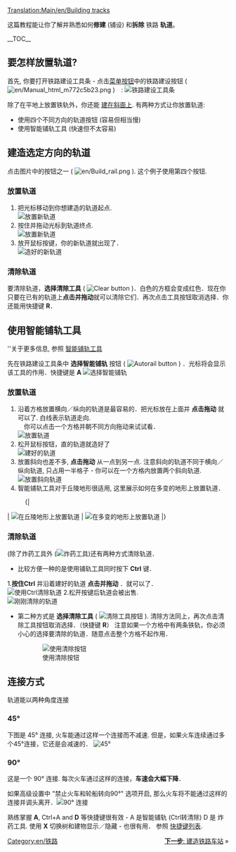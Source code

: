 [[Translation:Main/en/Building tracks]]{{教程/Zh}}

<!-- for search bot mainly -->
这篇教程能让你了解并熟悉如何'''修建''' (铺设) 和'''拆除''' 铁路 '''轨道'''。

__TOC__
==要怎样放置轨道?==

首先, 你要打开铁路建设工具条 - 点击[[Main/en/Game interface#The Menu bar|菜单按钮]]中的铁路建设按钮 ( [[File:en/Manual html m772c5b23.png]] )　:
[[File:en/Railroad Construction.png|none|frame|铁路建设工具条]]

除了在平地上放置铁轨外，你还能 [[Main/en/Build on slopes|建在斜面上]]. 有两种方式让你放置轨道:
* 使用四个不同方向的轨道按钮 (容易但相当慢)
* 使用智能铺轨工具 (快速但不太容易)

== 建造选定方向的轨道 ==

点击图片中的按钮之一 ( [[File:en/Build rail.png]] ). 这个例子使用第四个按钮.

=== 放置轨道 ===
#把光标移动到你想建造的轨道起点.<br/>[[File:en/Laying track 1.png|none|frame|放置新轨道]]
#按住并拖动光标到轨道终点.<br/>[[File:en/Laying track 2.png|none|frame|放置新轨道]]
#放开鼠标按键，你的新轨道就出现了．<br/>[[File:en/Laying track 3.png|none|frame|造好的新轨道]]

=== 清除轨道 === 
要清除轨道，'''选择清除工具''' ( [[File:en/Toggle clear active.png|Clear button]] )．白色的方框会变成红色．现在你只要在已有的轨道上'''点击并拖动'''就可以清除它们．再次点击工具按钮取消选择．你还能用快捷键 '''R'''．

== 使用智能铺轨工具 ==
''关于更多信息, 参照 [[Main/en/Autorail|智能铺轨工具]]

先在铁路建设工具条中 '''选择智能铺轨''' 按钮 ( [[File:en/Build autorail.png|Autorail button]] ) ．光标将会显示该工具的作用．快捷键是 '''A'''
[[File:en/AutorailTut1.png|none|frame|选择智能铺轨]]

=== 放置轨道 ===
#沿着方格放置横向／纵向的轨道是最容易的．把光标放在上面并 '''点击拖动''' 就可以了. 白线表示轨道走向.<br/>　你可以点击一个方格并朝不同方向拖动来试试看．<br/>[[File:en/AutorailTut2.png|none|frame|放置轨道]]
#松开鼠标按钮，直的轨道就造好了<br/>[[File:en/AutorailTut3.png|none|frame|建好的轨道]]
#放置斜向也差不多, '''点击拖动''' 从一点到另一点. 注意斜向的轨道不同于横向／纵向轨道, 只占用一半格子 - 你可以在一个方格内放置两个斜向轨道.<br/>[[File:en/AutorailTut4.png|none|frame|放置斜向轨道]]
#智能铺轨工具对于丘陵地形很适用, 这里展示如何在多变的地形上放置轨道．
:{|
| [[File:en/AutorailTut5.png|none|frame|在丘陵地形上放置轨道]]
| [[File:en/AutorailTut6.png|none|frame|在多变的地形上放置轨道]]
|}
=== 清除轨道 ===
(除了炸药工具外 ([[File:en/Clear title.png|炸药工具]])还有两种方式清除轨道．

*比较方便一种的是使用铺轨工具同时按下 '''Ctrl''' 键．

1.'''按住Ctrl''' 并沿着建好的轨道 '''点击并拖动''' ．就可以了．<br/>
[[File:en/AutorailTut7.png|none|frame|使用Ctrl清除轨道]]
2.松开按键后轨道会被出售.<br/>
[[File:en/AutorailTut8.png|none|frame|刚刚清除的轨道]]

*第二种方式是 '''选择清除工具''' ( [[File:en/Toggle clear active.png|清除工具按钮]] ). 清除方法同上，再次点击清除工具按钮取消选择．（快捷键 '''R'''）  注意如果一个方格中有两条铁轨，你必须小心的选择要清除的轨道．随意点击整个方格不起作用．
:[[File:en/AutorailTut11.png|none|frame|使用清除按钮]]

== 连接方式 ==
轨道能以两种角度连接
===45&#176;=== 
下图是 45&#176; 连接, 火车能通过这样一个连接而不减速. 但是，如果火车连续通过多个45&#176;连接，它还是会减速的． 
[[File:en/AutorailTut9.png|frame|none|45&#176;]]

===90&#176;===
这是一个 90&#176; 连接. 每次火车通过这样的连接，'''车速会大幅下降'''．

如果高级设置中 "禁止火车和轮船转向90&#176;" 选项开启, 那么火车将不能通过这样的连接并调头离开．[[File:en/AutorailTut10.png|frame|none|90&#176; 连接]]

熟练掌握 '''A''', Ctrl+A and '''D''' 等快捷键很有效 - A 是智能铺轨 (Ctrl转清除) D 是 炸药工具. 使用 '''X''' 切换树和建物显示／隐藏 - 也很有用． 参照 [[Main/en/Hotkeys|快捷键列表]].

<span style="float: right">[[Main/zh/教程/建造列车车站|'''下一步''': 建造铁路车站]] &raquo;</span>

[[Category:en/铁路]]